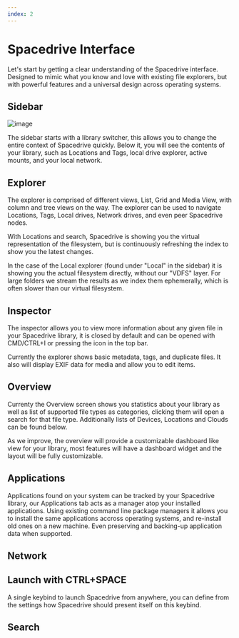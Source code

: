 ```yaml
---
index: 2
---
```


# Spacedrive Interface

Let's start by getting a clear understanding of the Spacedrive interface. Designed to mimic what you know and love with existing file explorers, but with powerful features and a universal design across operating systems.

## Sidebar

![image](/library_switcher.webp)

The sidebar starts with a library switcher, this allows you to change the entire context of Spacedrive quickly. Below it, you will see the contents of your library, such as Locations and Tags, local drive explorer, active mounts, and your local network.

## Explorer

The explorer is comprised of different views, List, Grid and Media View, with column and tree views on the way. The explorer can be used to navigate Locations, Tags, Local drives, Network drives, and even peer Spacedrive nodes.

With Locations and search, Spacedrive is showing you the virtual representation of the filesystem, but is continuously refreshing the index to show you the latest changes.

In the case of the Local explorer (found under "Local" in the sidebar) it is showing you the actual filesystem directly, without our "VDFS" layer. For large folders we stream the results as we index them ephemerally, which is often slower than our virtual filesystem.

## Inspector

The inspector allows you to view more information about any given file in your Spacedrive library, it is closed by default and can be opened with CMD/CTRL+I or pressing the icon in the top bar.

Currently the explorer shows basic metadata, tags, and duplicate files. It also will display EXIF data for media and allow you to edit items.

## Overview

Currenty the Overview screen shows you statistics about your library as well as list of supported file types as categories, clicking them will open a search for that file type. Additionally lists of Devices, Locations and Clouds can be found below.

As we improve, the overview will provide a customizable dashboard like view for your library, most features will have a dashboard widget and the layout will be fully customizable.

## Applications

<Notice type="info" text="This feature is coming in mid May 2024" />

Applications found on your system can be tracked by your Spacedrive library, our Applications tab acts as a manager atop your installed applications. Using existing command line package managers it allows you to install the same applications accross operating systems, and re-install old ones on a new machine. Even preserving and backing-up application data when supported.

## Network

## Launch with CTRL+SPACE

<Notice type="info" text="This feature is coming in mid April 2024" />

A single keybind to launch Spacedrive from anywhere, you can define from the settings how Spacedrive should present itself on this keybind.

## Search
